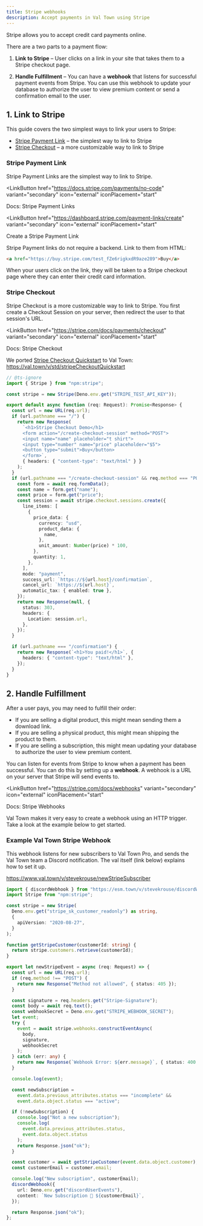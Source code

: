 ```yaml
---
title: Stripe webhooks
description: Accept payments in Val Town using Stripe
---
```



Stripe allows you to accept credit card payments online.

There are a two parts to a payment flow:

1. **Link to Stripe** – User clicks on a link in your site that takes them to a Stripe checkout page.

2. **Handle Fulfillment** – You can have a **webhook** that listens for successful payment events from Stripe. You can use this webhook to update your database to authorize the user to view premium content or send a confirmation email to the user.

## 1. Link to Stripe

This guide covers the two simplest ways to link your users to Stripe:

- [Stripe Payment Link](#stripe-payment-link) – the simplest way to link to Stripe
- [Stripe Checkout](#stripe-checkout) – a more customizable way to link to Stripe

### Stripe Payment Link

Stripe Payment Links are the simplest way to link to Stripe.

<LinkButton
  href="https://docs.stripe.com/payments/no-code"
  variant="secondary"
  icon="external"
  iconPlacement="start"
>
  Docs: Stripe Payment Links
</LinkButton>

<LinkButton
  href="https://dashboard.stripe.com/payment-links/create"
  variant="secondary"
  icon="external"
  iconPlacement="start"
>
  Create a Stripe Payment Link
</LinkButton>

Stripe Payment links do not require a backend. Link to them from HTML:

```html
<a href="https://buy.stripe.com/test_fZe6rigkxdR9aze289">Buy</a>
```

When your users click on the link, they will be taken to a Stripe checkout page where they can enter their credit card information.

### Stripe Checkout

Stripe Checkout is a more customizable way to link to Stripe. You first create a Checkout Session on your server, then redirect the user to that session's URL.

<LinkButton
  href="https://stripe.com/docs/payments/checkout"
  variant="secondary"
  icon="external"
  iconPlacement="start"
>
  Docs: Stripe Checkout
</LinkButton>

We ported [Stripe Checkout Quickstart](https://docs.stripe.com/checkout/quickstart) to Val Town: https://val.town/v/std/stripeCheckoutQuickstart

```ts
// @ts-ignore
import { Stripe } from "npm:stripe";

const stripe = new Stripe(Deno.env.get("STRIPE_TEST_API_KEY"));

export default async function (req: Request): Promise<Response> {
  const url = new URL(req.url);
  if (url.pathname === "/") {
    return new Response(
      `<h1>Stripe Checkout Demo</h1>
      <form action="/create-checkout-session" method="POST">
      <input name="name" placeholder="t shirt">
      <input type="number" name="price" placeholder="$5">
      <button type="submit">Buy</button>
      </form>`,
      { headers: { "content-type": "text/html" } }
    );
  }
  if (url.pathname === "/create-checkout-session" && req.method === "POST") {
    const form = await req.formData();
    const name = form.get("name");
    const price = form.get("price");
    const session = await stripe.checkout.sessions.create({
      line_items: [
        {
          price_data: {
            currency: "usd",
            product_data: {
              name,
            },
            unit_amount: Number(price) * 100,
          },
          quantity: 1,
        },
      ],
      mode: "payment",
      success_url: `https://${url.host}/confirmation`,
      cancel_url: `https://${url.host}`,
      automatic_tax: { enabled: true },
    });
    return new Response(null, {
      status: 303,
      headers: {
        Location: session.url,
      },
    });
  }

  if (url.pathname === "/confirmation") {
    return new Response(`<h1>You paid!</h1>`, {
      headers: { "content-type": "text/html" },
    });
  }
}
```

## 2. Handle Fulfillment

After a user pays, you may need to fulfill their order:

- If you are selling a digital product, this might mean sending them a download link.
- If you are selling a physical product, this might mean shipping the product to them.
- If you are selling a subscription, this might mean updating your database to authorize the user to view premium content.

You can listen for events from Stripe to know when a payment has been successful. You can do this by setting up a **webhook**. A webhook is a URL on your server that Stripe will send events to.

<LinkButton
  href="https://stripe.com/docs/webhooks"
  variant="secondary"
  icon="external"
  iconPlacement="start"
>
  Docs: Stripe Webhooks
</LinkButton>

Val Town makes it very easy to create a webhook using an HTTP trigger. Take a look at the example below to get started.

### Example Val Town Stripe Webhook

This webhook listens for new subscribers to Val Town Pro, and sends the Val Town team a Discord notification. The val itself (link below) explains how to set it up.

https://www.val.town/v/stevekrouse/newStripeSubscriber

```ts
import { discordWebhook } from "https://esm.town/v/stevekrouse/discordWebhook";
import Stripe from "npm:stripe";

const stripe = new Stripe(
  Deno.env.get("stripe_sk_customer_readonly") as string,
  {
    apiVersion: "2020-08-27",
  }
);

function getStripeCustomer(customerId: string) {
  return stripe.customers.retrieve(customerId);
}

export let newStripeEvent = async (req: Request) => {
  const url = new URL(req.url);
  if (req.method !== "POST") {
    return new Response("Method not allowed", { status: 405 });
  }

  const signature = req.headers.get("Stripe-Signature");
  const body = await req.text();
  const webhookSecret = Deno.env.get("STRIPE_WEBHOOK_SECRET");
  let event;
  try {
    event = await stripe.webhooks.constructEventAsync(
      body,
      signature,
      webhookSecret
    );
  } catch (err: any) {
    return new Response(`Webhook Error: ${err.message}`, { status: 400 });
  }

  console.log(event);

  const newSubscription =
    event.data.previous_attributes.status === "incomplete" &&
    event.data.object.status === "active";

  if (!newSubscription) {
    console.log("Not a new subscription");
    console.log(
      event.data.previous_attributes.status,
      event.data.object.status
    );
    return Response.json("ok");
  }

  const customer = await getStripeCustomer(event.data.object.customer);
  const customerEmail = customer.email;

  console.log("New subscription", customerEmail);
  discordWebhook({
    url: Deno.env.get("discordUserEvents"),
    content: `New Subscription 🥳 ${customerEmail}`,
  });

  return Response.json("ok");
};
```
